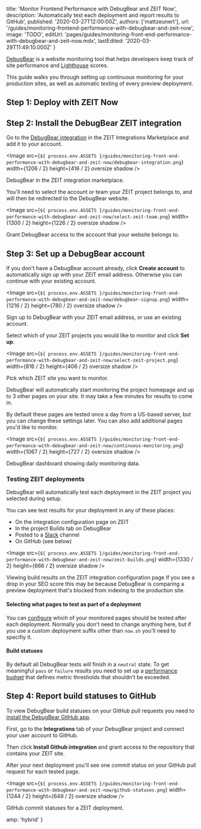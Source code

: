 
  title: 'Monitor Frontend Performance with DebugBear and ZEIT Now',
  description:
    'Automatically test each deployment and report results to GitHub',
  published: '2020-03-27T12:00:00Z',
  authors: ['mattzeunert'],
  url: '/guides/monitoring-frontend-performance-with-debugbear-and-zeit-now',
  image: 'TODO',
  editUrl:
    'pages/guides/monitoring-front-end-performance-with-debugbear-and-zeit-now.mdx',
  lastEdited: '2020-03-29T11:49:10.000Z'
}

[DebugBear](https://www.debugbear.com/) is a website monitoring tool that helps developers keep track of site performance and [Lighthouse](https://developers.google.com/web/tools/lighthouse) scores.

This guide walks you through setting up continuous monitoring for your production sites, as well as automatic testing of every preview deployment.

## Step 1: Deploy with ZEIT Now

<DeploySection meta={meta} />

## Step 2: Install the DebugBear ZEIT integration

Go to the [DebugBear integration](https://zeit.co/integrations/debugbear) in the ZEIT Integrations Marketplace and add it to your account.

<Image
  src={`${
    process.env.ASSETS
  }/guides/monitoring-front-end-performance-with-debugbear-and-zeit-now/debugbear-integration.png`}
  width={1206 / 2}
  height={416 / 2}
  oversize
  shadow
/>
<Caption>DebugBear in the ZEIT integration marketplace.</Caption>

You'll need to select the account or team your ZEIT project belongs to, and will then be redirected to the DebugBear website.

<Image
  src={`${
    process.env.ASSETS
  }/guides/monitoring-front-end-performance-with-debugbear-and-zeit-now/select-zeit-team.png`}
  width={1300 / 2}
  height={1226 / 2}
  oversize
  shadow
/>
<Caption>Grant DebugBear access to the account that your website belongs to.</Caption>

## Step 3: Set up a DebugBear account

If you don't have a DebugBear account already, click **Create account** to automatically sign up with your ZEIT email address. Otherwise you can continue with your existing account.

<Image
  src={`${
    process.env.ASSETS
  }/guides/monitoring-front-end-performance-with-debugbear-and-zeit-now/debugbear-signup.png`}
  width={1216 / 2}
  height={780 / 2}
  oversize
  shadow
/>
<Caption>Sign up to DebugBear with your ZEIT email address, or use an existing account.</Caption>

Select which of your ZEIT projects you would like to monitor and click **Set up**.

<Image
  src={`${
    process.env.ASSETS
  }/guides/monitoring-front-end-performance-with-debugbear-and-zeit-now/select-zeit-project.png`}
  width={816 / 2}
  height={406 / 2}
  oversize
  shadow
/>
<Caption>Pick which ZEIT site you want to monitor.</Caption>

DebugBear will automatically start monitoring the project homepage and up to 3 other pages on your site. It may take a few minutes for results to come in.

By default these pages are tested once a day from a US-based server, but you can change these settings later. You can also add additional pages you'd like to monitor.

<Image
  src={`${
    process.env.ASSETS
  }/guides/monitoring-front-end-performance-with-debugbear-and-zeit-now/continuous-monitoring.png`}
  width={1067 / 2}
  height={727 / 2}
  oversize
  shadow
/>
<Caption>DebugBear dashboard showing daily monitoring data.</Caption>

### Testing ZEIT deployments

DebugBear will automatically test each deployment in the ZEIT project you selected during setup.

You can see test results for your deployment in any of these places:

- On the integration configuration page on ZEIT
- In the project Builds tab on DebugBear
- Posted to a [Slack](https://www.debugbear.com/docs/slack-integration#api-builds) channel
- On GitHub (see below)

<Image
  src={`${
    process.env.ASSETS
  }/guides/monitoring-front-end-performance-with-debugbear-and-zeit-now/zeit-builds.png`}
  width={1330 / 2}
  height={666 / 2}
  oversize
  shadow
/>
<Caption>Viewing build results on the ZEIT integration configuration page</Caption>

<Note type="success" label="hint">
  If you see a drop in your SEO score this may be because DebugBear is comparing
  a preview deployment that's blocked from indexing to the production site.
</Note>

#### Selecting what pages to test as part of a deployment

You can [configure](https://www.debugbear.com/docs/zeit#url-filter) which of your monitored pages should be tested after each deployment. Normally you don't need to change anything here, but if you use a custom deployment suffix other than `now.sh` you'll need to specifiy it.

#### Build statuses

By default all DebugBear tests will finish in a `neutral` state. To get meaningful `pass` or `failure` results you need to set up a [performance budget](https://www.debugbear.com/docs/performance-budgets) that defines metric thresholds that shouldn't be exceeded.

## Step 4: Report build statuses to GitHub

To view DebugBear build statuses on your GitHub pull requests you need to [install the DebugBear GitHub app](https://www.debugbear.com/docs/github-integration).

First, go to the **Integrations** tab of your DebugBear project and connect your user account to GitHub.

Then click **Install Github integration** and grant access to the repository that contains your ZEIT site.

After your next deployment you'll see one commit status on your GitHub pull request for each tested page.

<Image
  src={`${
    process.env.ASSETS
  }/guides/monitoring-front-end-performance-with-debugbear-and-zeit-now/github-statuses.png`}
  width={1244 / 2}
  height={648 / 2}
  oversize
  shadow
/>
<Caption>GitHub commit statuses for a ZEIT deployment.</Caption>


  amp: 'hybrid'
}
